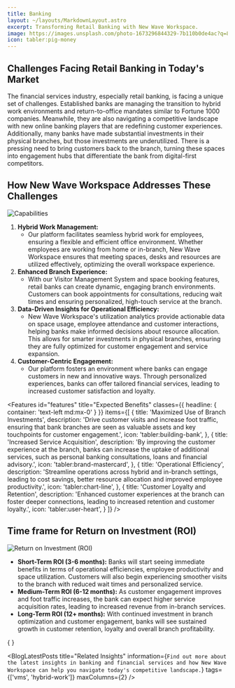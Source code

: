 ```yaml
---
title: Banking
layout: ~/layouts/MarkdownLayout.astro
excerpt: Transforming Retail Banking with New Wave Workspace.
image: https://images.unsplash.com/photo-1673296844329-7b110b0de4ac?q=80&w=3974&auto=format&fit=crop&ixlib=rb-4.0.3&ixid=M3wxMjA3fDB8MHxwaG90by1wYWdlfHx8fGVufDB8fHx8fA%3D%3D
icon: tabler:pig-money
---
```


## Challenges Facing Retail Banking in Today's Market

The financial services industry, especially retail banking, is facing a unique set of challenges. Established banks are managing the transition to hybrid work environments and return-to-office mandates similar to Fortune 1000 companies. Meanwhile, they are also navigating a competitive landscape with new online banking players that are redefining customer experiences. Additionally, many banks have made substantial investments in their physical branches, but those investments are underutilized. There is a pressing need to bring customers back to the branch, turning these spaces into engagement hubs that differentiate the bank from digital-first competitors.

## How New Wave Workspace Addresses These Challenges

<Image
   src={BankingCapabilitiesImage}
   alt="Capabilities"
   class="not-prose mx-auto"
   invertInDarkMode={true}
   width={600}
/>

1. **Hybrid Work Management:**
   - Our platform facilitates seamless hybrid work for employees, ensuring a
   flexible and efficient office environment. Whether employees are working
   from home or in-branch, New Wave Workspace ensures that meeting spaces,
   desks and resources are utilized effectively, optimizing the overall workspace
   experience.
2. **Enhanced Branch Experience:**
   - With our Visitor Management System and space booking features, retail banks
   can create dynamic, engaging branch environments. Customers can book
   appointments for consultations, reducing wait times and ensuring
   personalized, high-touch service at the branch.
3. **Data-Driven Insights for Operational Efficiency:**
   - New Wave Workspace's utilization analytics provide actionable data on space
   usage, employee attendance and customer interactions, helping banks make
   informed decisions about resource allocation. This allows for smarter
   investments in physical branches, ensuring they are fully optimized for
   customer engagement and service expansion.
4. **Customer-Centric Engagement:**
   - Our platform fosters an environment where banks can engage customers in
   new and innovative ways. Through personalized experiences, banks can offer
   tailored financial services, leading to increased customer satisfaction and
   loyalty.

  <Features
    id="features"
    title="Expected Benefits"
    classes={{
      headline: {
        container: 'text-left md:mx-0'
      }
    }}
    items={[
      {
        title: 'Maximized Use of Branch Investments',
        description:
          'Drive customer visits and increase foot traffic, ensuring that bank branches are seen as valuable assets and key touchpoints for customer engagement.',
        icon: 'tabler:building-bank',
      },
      {
        title: 'Increased Service Acquisition',
        description:
          'By improving the customer experience at the branch, banks can increase the uptake of additional services, such as personal banking consultations, loans and financial advisory.',
        icon: 'tabler:brand-mastercard',
      },
      {
        title: 'Operational Efficiency',
        description:
          'Streamline operations across hybrid and in-branch settings, leading to cost savings, better resource allocation and improved employee productivity.',
        icon: 'tabler:chart-line',
      },
      {
        title: 'Customer Loyalty and Retention',
        description:
          'Enhanced customer experiences at the branch can foster deeper connections, leading to increased retention and customer loyalty.',
        icon: 'tabler:user-heart',
      }
    ]}
  />

## Time frame for Return on Investment (ROI)

<Image
   src={BankingROIImage}
   alt="Return on Investment (ROI)"
   class="not-prose mx-auto"
   invertInDarkMode={true}
   width={700}
/>

- **Short-Term ROI (3-6 months):** Banks will start seeing immediate benefits in terms of operational efficiencies, employee productivity and space utilization. Customers will also begin experiencing smoother visits to the branch with reduced wait times and personalized service.
- **Medium-Term ROI (6-12 months):** As customer engagement improves and foot traffic increases, the bank can expect higher service acquisition rates, leading to increased revenue from in-branch services.
- **Long-Term ROI (12+ months):** With continued investment in branch optimization and customer engagement, banks will see sustained growth in customer retention, loyalty and overall branch profitability.

{ }

  <BlogLatestPosts
    title="Related Insights"
    information={`Find out more about the latest insights in banking and financial services and how New Wave Workspace can help you navigate today's competitive landscape.`}
    tags={['vms', 'hybrid-work']}
    maxColumns={2}
  />